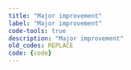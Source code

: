 ```yaml
---
title: "Major improvement"
label: "Major improvement"
code-tools: true
description: "Major improvement"
old_codes: REPLACE
code: {code}
---
```

